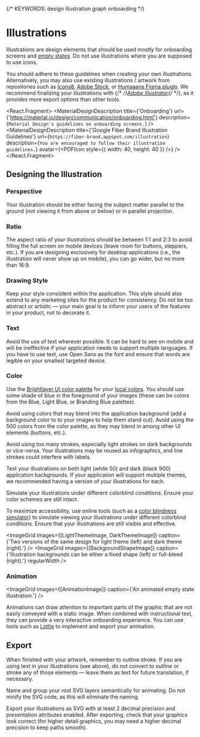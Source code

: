 
{/* KEYWORDS: design illustration graph onboarding */}

# Illustrations

Illustrations are design elements that should be used mostly for onboarding screens and [empty states](/patterns/empty-states). Do not use illustrations where you are supposed to use icons.

You should adhere to these guidelines when creating your own illustrations. Alternatively, you may also use existing illustrations / artwork from repositories such as [Icons8](https://icons8.com), [Adobe Stock](https://stock.adobe.com/vectors), or [Humaaans Figma plugin](https://www.figma.com/community/plugin/739503328703046360). We recommend finalizing your illustrations with {/* <!-- markdown-link-check-disable --> */}[Adobe Illustrator](https://www.adobe.com/products/illustrator.html){/* <!-- markdown-link-check-enable --> */}, as it provides more export options than other tools.

<React.Fragment>
    <MaterialDesignDescription
        title={'Onboarding'}
        url={'https://material.io/design/communication/onboarding.html'}
        description={`Material Design's guidelines on onboarding screens.`}
    />
    <MaterialDesignDescription
        title={'Google Fiber Brand Illustration Guidelines'}
        url={`https://fiber-brand.appspot.com/illustration`}
        description={`You are encouraged to follow their illustration guidelines.`}
        avatar={<PDFIcon style={{ width: 40, height: 40 }} />}
    />
</React.Fragment>

## Designing the Illustration

### Perspective

Your illustration should be either facing the subject matter parallel to the ground (not viewing it from above or below) or in parallel projection.

### Ratio

The aspect ratio of your illustrations should be between 1:1 and 2:3 to avoid filling the full screen on mobile devices (leave room for buttons, steppers, etc.). If you are designing exclusively for desktop applications (i.e., the illustration will never show up on mobile), you can go wider, but no more than 16:9.

### Drawing Style

Keep your style consistent within the application. This style should also extend to any marketing sites for the product for consistency. Do not be too abstract or artistic — your main goal is to inform your users of the features in your product, not to decorate it.

### Text

Avoid the use of text wherever possible. It can be hard to see on mobile and will be ineffective if your application needs to support multiple languages. If you have to use text, use Open Sans as the font and ensure that words are legible on your smallest targeted device.

### Color

Use the [Brightlayer UI color palette](/style/color) for your [local colors](<https://en.wikipedia.org/wiki/Local_color_(visual_art)>). You should use some shade of blue in the foreground of your images (these can be colors from the Blue, Light Blue, or Branding Blue palettes).

Avoid using colors that may blend into the application background (add a background color to to your images to help them stand out). Avoid using the 500 colors from the color palette, as they may blend in among other UI elements (buttons, etc.).

Avoid using too many strokes, especially light strokes on dark backgrounds or vice-versa. Your illustrations may be reused as infographics, and line strokes could interfere with labels.

Test your illustrations on both light (white 50) and dark (black 900) application backgrounds. If your application will support multiple themes, we recommended having a version of your illustrations for each.

Simulate your illustrations under different colorblind conditions. Ensure your color schemes are still intact.

To maximize accessibility, use online tools (such as a [color blindness simulator](https://pilestone.com/pages/color-blindness-simulator-1)) to simulate viewing your illustrations under different colorblind conditions. Ensure that your illustrations are still visible and effective.

<ImageGrid
    images={[LightThemeImage, DarkThemeImage]}
    caption={'Two versions of the same design for light theme (left) and dark theme (right).'}
/>
<ImageGrid
    images={[BackgroundShapeImage]}
    caption={'Illustration backgrounds can be either a fixed shape (left) or full-bleed (right).'}
    regularWidth
/>

### Animation

<ImageGrid images={[AnimationImage]} caption={'An animated empty state illustration.'} />

Animations can draw attention to important parts of the graphic that are not easily conveyed with a static image. When combined with instructional text, they can provide a very interactive onboarding experience. You can use tools such as [Lottie](https://lottiefiles.com/) to implement and export your animation.

## Export

When finished with your artwork, remember to outline stroke. If you are using text in your illustrations (see above), do not convert to outline or stroke any of those elements — leave them as text for future translation, if necessary.

Name and group your root SVG layers semantically for animating. Do not minify the SVG code, as this will eliminate the naming.

Export your illustrations as SVG with at least 2 decimal precision and presentation attributes enabled. After exporting, check that your graphics look correct (for higher detail graphics, you may need a higher decimal precision to keep paths smooth).
